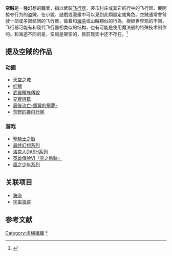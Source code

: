 '''空贼'''是一種幻想的職業，指以武装[[飞行器|飞行器]]，袭击村庄或其它航行中的飞行器、展開掠夺行为的盗贼，在小說、遊戲或漫畫中可以見到此類設定或角色。空贼通常會驾驶一部或多部结团的飞行器，做着和[[海盗|海盗]]或山賊類似的行為，根据世界观的不同，飞行器可能有和现代飞行器相类似的结构，也有可能是使用魔法般的特殊技术制作的。和海盗不同的是，空贼是架空的，目前现实中还不存在。<ref>{{cite book|url=http://www.books.com.tw/products/0010632336|title=幻想世界的職業事典|author=幻想職業案內所|publisher=銘顯文化|year=2014|others=陳秀玫|page=164~167|deadurl=yes|archiveurl=https://web.archive.org/web/20140501080932/http://www.books.com.tw/products/0010632336|archivedate=2014-05-01}}</ref>

==提及空賊的作品==    
===动画===
*[[天空之城|天空之城]]
*[[红猪|红猪]]
*[[武器種族傳說|武器種族傳說]]
*[[交響詩篇|交響詩篇]]
*[[最後流亡-銀翼的飛夢-|最後流亡-銀翼的飛夢-]]
*[[荒野的壽飛行隊|荒野的壽飛行隊]]
===游戏===
*[[聖騎士之戰|聖騎士之戰]]
*[[最终幻想系列|最终幻想系列]]
*[[洛克人系列|洛克人DASH系列]]
*[[英雄傳說VI「空之軌跡」|英雄傳說VI「空之軌跡」]]
*[[風之少年系列|風之少年系列]]

==关联项目==
*[[海盗|海盗]]
*[[宇宙海盗|宇宙海盗]]

==参考文献==
{{reflist}}

{{DEFAULTSORT:Kuuzoku}}
[[Category:虛構組織|Category:虛構組織]]
[[Category:空贼|*]]